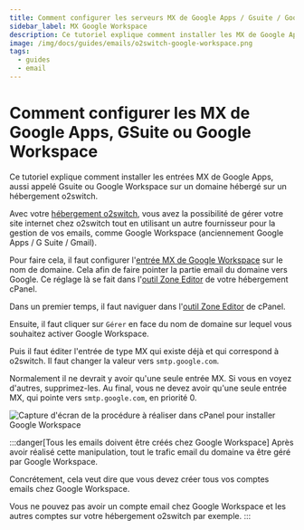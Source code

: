 ```yaml
---
title: Comment configurer les serveurs MX de Google Apps / Gsuite / Google Workspace ?
sidebar_label: MX Google Workspace
description: Ce tutoriel explique comment installer les MX de Google Apps, Gsuite ou Google Workspace sur un domaine hébergé chez o2switch
image: /img/docs/guides/emails/o2switch-google-workspace.png
tags:
  - guides
  - email
---
```


# Comment configurer les MX de Google Apps, GSuite ou Google Workspace

Ce tutoriel explique comment installer les entrées MX de Google Apps, aussi appelé Gsuite ou Google Workspace sur un
domaine hébergé sur un hébergement o2switch.

Avec votre [hébergement o2switch](https://www.o2switch.fr/notre-histoire/), vous avez la possibilité de gérer votre site
internet chez o2switch tout en utilisant un autre fournisseur pour la gestion de vos emails, comme Google Workspace
(anciennement Google Apps / G Suite / Gmail).

Pour faire cela, il faut configurer l'[entrée MX de Google
Workspace](https://support.google.com/a/answer/16004259?hl=fr&visit_id=638804934582427744-3355588511&rd=1) sur le nom de
domaine. Cela afin de faire pointer la partie email du domaine vers Google. Ce réglage là se fait dans l'[outil Zone
Editor](/cpanel/domaines/editeur-zone-dns) de votre hébergement cPanel.

Dans un premier temps, il faut naviguer dans l'[outil Zone Editor](/cpanel/domaines/editeur-zone-dns) de cPanel.

<Badge text="1" type="danger" /> Ensuite, il faut cliquer sur `Gérer` en face du nom de domaine sur lequel vous
souhaitez activer Google Workspace.

<Badge text="2" type="danger" /> Puis il faut éditer l'entrée de type MX qui existe déjà et qui correspond à o2switch.
Il faut changer la valeur vers `smtp.google.com`.

Normalement il ne devrait y avoir qu'une seule entrée MX. Si vous en voyez d'autres, supprimez-les. Au final, vous ne
devez avoir qu'une seule entrée MX, qui pointe vers `smtp.google.com`, en priorité 0.



<Image
    src="/img/docs/guides/emails/o2switch-google-workspace.png"
    title="Configuration de Google Workspace sur un domaine configuré chez o2switch"
    caption="Configuration DNS pour l'installation de Google Workspace sur un domaine hébergé chez o2switch"
    alt="Capture d'écran de la procédure à réaliser dans cPanel pour installer Google Workspace"
/>

:::danger[Tous les emails doivent être créés chez Google Workspace]
Après avoir réalisé cette manipulation, tout le trafic email du domaine va être géré par Google Workspace.

Concrétement, cela veut dire que vous devez créer tous vos comptes emails chez Google Workspace.

Vous ne pouvez pas avoir un compte email chez Google Workspace et les autres comptes sur votre hébergement o2switch
par exemple.
:::